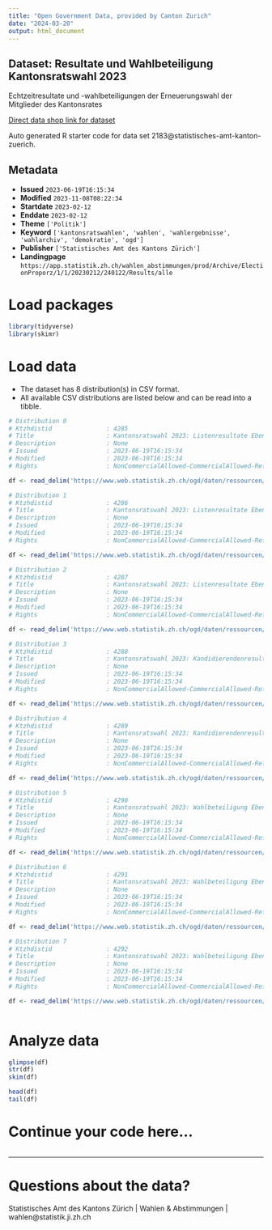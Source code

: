 ```yaml
---
title: "Open Government Data, provided by Canton Zurich"
date: "2024-03-20"
output: html_document
---
```


## Dataset: Resultate und Wahlbeteiligung Kantonsratswahl 2023

Echtzeitresultate und -wahlbeteiligungen der Erneuerungswahl der Mitglieder des Kantonsrates

[Direct data shop link for dataset](https://www.zh.ch/de/politik-staat/statistik-daten/datenkatalog.html#/datasets/2183@statistisches-amt-kanton-zuerich)

Auto generated R starter code for data set 2183@statistisches-amt-kanton-zuerich.

## Metadata

- **Issued** `2023-06-19T16:15:34`
- **Modified** `2023-11-08T08:22:34`
- **Startdate** `2023-02-12`
- **Enddate** `2023-02-12`
- **Theme** `['Politik']`
- **Keyword** `['kantonsratswahlen', 'wahlen', 'wahlergebnisse', 'wahlarchiv', 'demokratie', 'ogd']`
- **Publisher** `['Statistisches Amt des Kantons Zürich']`
- **Landingpage** `https://app.statistik.zh.ch/wahlen_abstimmungen/prod/Archive/ElectionProporz/1/1/20230212/240122/Results/alle`


# Load packages

```r

library(tidyverse)
library(skimr)

```

# Load data

-   The dataset has 8 distribution(s) in CSV format.
-   All available CSV distributions are listed below and can be read into a tibble.

```r

# Distribution 0
# Ktzhdistid               : 4285
# Title                    : Kantonsratswahl 2023: Listenresultate Ebene Kanton
# Description              : None
# Issued                   : 2023-06-19T16:15:34
# Modified                 : 2023-06-19T16:15:34
# Rights                   : NonCommercialAllowed-CommercialAllowed-ReferenceNotRequired

df <- read_delim('https://www.web.statistik.zh.ch/ogd/daten/ressourcen/KTZH_00002183_00004285.csv')

# Distribution 1
# Ktzhdistid               : 4286
# Title                    : Kantonsratswahl 2023: Listenresultate Ebene Wahlkreise
# Description              : None
# Issued                   : 2023-06-19T16:15:34
# Modified                 : 2023-06-19T16:15:34
# Rights                   : NonCommercialAllowed-CommercialAllowed-ReferenceNotRequired

df <- read_delim('https://www.web.statistik.zh.ch/ogd/daten/ressourcen/KTZH_00002183_00004286.csv')

# Distribution 2
# Ktzhdistid               : 4287
# Title                    : Kantonsratswahl 2023: Listenresultate Ebene Gemeinde
# Description              : None
# Issued                   : 2023-06-19T16:15:34
# Modified                 : 2023-06-19T16:15:34
# Rights                   : NonCommercialAllowed-CommercialAllowed-ReferenceNotRequired

df <- read_delim('https://www.web.statistik.zh.ch/ogd/daten/ressourcen/KTZH_00002183_00004287.csv')

# Distribution 3
# Ktzhdistid               : 4288
# Title                    : Kantonsratswahl 2023: Kandidierendenresultate Ebene Wahlkreise
# Description              : None
# Issued                   : 2023-06-19T16:15:34
# Modified                 : 2023-06-19T16:15:34
# Rights                   : NonCommercialAllowed-CommercialAllowed-ReferenceNotRequired

df <- read_delim('https://www.web.statistik.zh.ch/ogd/daten/ressourcen/KTZH_00002183_00004288.csv')

# Distribution 4
# Ktzhdistid               : 4289
# Title                    : Kantonsratswahl 2023: Kandidierendenresultate Ebene Gemeinden
# Description              : None
# Issued                   : 2023-06-19T16:15:34
# Modified                 : 2023-06-19T16:15:34
# Rights                   : NonCommercialAllowed-CommercialAllowed-ReferenceNotRequired

df <- read_delim('https://www.web.statistik.zh.ch/ogd/daten/ressourcen/KTZH_00002183_00004289.csv')

# Distribution 5
# Ktzhdistid               : 4290
# Title                    : Kantonsratswahl 2023: Wahlbeteiligung Ebene Kanton
# Description              : None
# Issued                   : 2023-06-19T16:15:34
# Modified                 : 2023-06-19T16:15:34
# Rights                   : NonCommercialAllowed-CommercialAllowed-ReferenceNotRequired

df <- read_delim('https://www.web.statistik.zh.ch/ogd/daten/ressourcen/KTZH_00002183_00004290.csv')

# Distribution 6
# Ktzhdistid               : 4291
# Title                    : Kantonsratswahl 2023: Wahlbeteiligung Ebene Wahlkreise
# Description              : None
# Issued                   : 2023-06-19T16:15:34
# Modified                 : 2023-06-19T16:15:34
# Rights                   : NonCommercialAllowed-CommercialAllowed-ReferenceNotRequired

df <- read_delim('https://www.web.statistik.zh.ch/ogd/daten/ressourcen/KTZH_00002183_00004291.csv')

# Distribution 7
# Ktzhdistid               : 4292
# Title                    : Kantonsratswahl 2023: Wahlbeteiligung Ebene Gemeinden
# Description              : None
# Issued                   : 2023-06-19T16:15:34
# Modified                 : 2023-06-19T16:15:34
# Rights                   : NonCommercialAllowed-CommercialAllowed-ReferenceNotRequired

df <- read_delim('https://www.web.statistik.zh.ch/ogd/daten/ressourcen/KTZH_00002183_00004292.csv')



```

# Analyze data

```r

glimpse(df)
str(df)
skim(df)

head(df)
tail(df)

```

# Continue your code here...

```r

```

------------------------------------------------------------------------

# Questions about the data?

Statistisches Amt des Kantons Zürich | Wahlen & Abstimmungen | wahlen@statistik.ji.zh.ch
